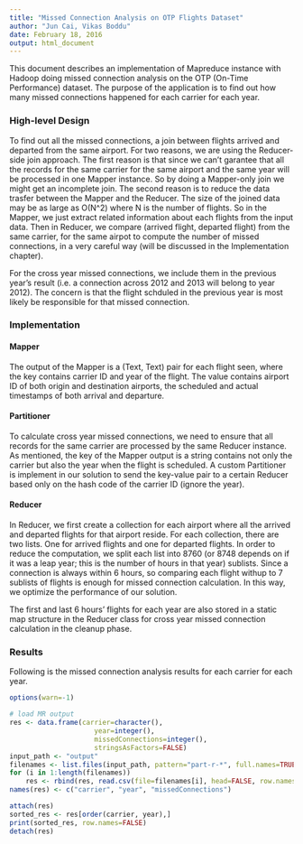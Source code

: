 ```yaml
---
title: "Missed Connection Analysis on OTP Flights Dataset"
author: "Jun Cai, Vikas Boddu"
date: February 18, 2016
output: html_document
---
```


This document describes an implementation of Mapreduce instance with Hadoop doing missed connection analysis on the OTP (On-Time Performance) dataset. The purpose of the application is to find out how many missed connections happened for each carrier for each year. 

### High-level Design
To find out all the missed connections, a join between flights arrived and departed from the same airport. For two reasons, we are using the Reducer-side join approach. The first reason is that since we can't garantee that all the records for the same carrier for the same airport and the same year will be processed in one Mapper instance. So by doing a Mapper-only join we might get an incomplete join. The second reason is to reduce the data trasfer between the Mapper and the Reducer. The size of the joined data may be as large as O(N^2) where N is the number of flights. So in the Mapper, we just extract related information about each flights from the input data. Then in Reducer, we compare (arrived flight, departed flight) from the same carrier, for the same airpot to compute the number of missed connections, in a very careful way (will be discussed in the Implementation chapter). 

For the cross year missed connections, we include them in the previous year's result (i.e. a connection across 2012 and 2013 will belong to year 2012). The concern is that the flight schduled in the previous year is most likely be responsible for that missed connection. 

### Implementation
#### Mapper
The output of the Mapper is a (Text, Text) pair for each flight seen, where the key contains carrier ID and year of the flight. The value contains airport ID of both origin and destination airports, the scheduled and actual timestamps of both arrival and departure. 

#### Partitioner
To calculate cross year missed connections, we need to ensure that all records for the same carrier are processed by the same Reducer instance. As mentioned, the key of the Mapper output is a string contains not only the carrier but also the year when the flight is scheduled. A custom Partitioner is implement in our solution to send the key-value pair to a certain Reducer based only on the hash code of the carrier ID (ignore the year).

#### Reducer
In Reducer, we first create a collection for each airport where all the arrived and departed flights for that airport reside. For each collection, there are two lists. One for arrived flights and one for departed flights. In order to reduce the computation, we split each list into 8760 (or 8748 depends on if it was a leap year; this is the number of hours in that year) sublists. Since a connection is always within 6 hours, so comparing each flight withup to 7 sublists of flights is enough for missed connection calculation. In this way, we optimize the performance of our solution.

The first and last 6 hours' flights for each year are also stored in a static map structure in the Reducer class for cross year missed connection calculation in the cleanup phase.

### Results

Following is the missed connection analysis results for each carrier for each year.

```r
options(warn=-1)

# load MR output
res <- data.frame(carrier=character(),
					 year=integer(),
					 missedConnections=integer(),
					 stringsAsFactors=FALSE)
input_path <- "output"
filenames <- list.files(input_path, pattern="part-r-*", full.names=TRUE)
for (i in 1:length(filenames))
	res <- rbind(res, read.csv(file=filenames[i], head=FALSE, row.names=NULL))
names(res) <- c("carrier", "year", "missedConnections")

attach(res)
sorted_res <- res[order(carrier, year),]
print(sorted_res, row.names=FALSE)
detach(res)
```
